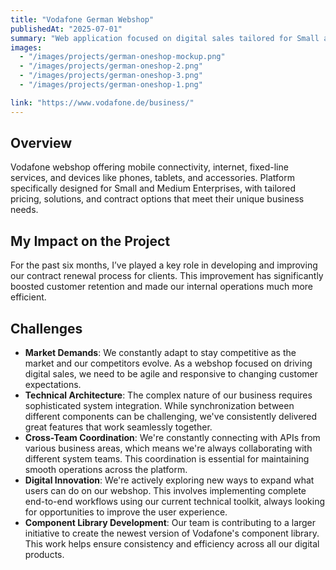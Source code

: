```yaml
---
title: "Vodafone German Webshop"
publishedAt: "2025-07-01"
summary: "Web application focused on digital sales tailored for Small and Medium Enterprise clients."
images:
  - "/images/projects/german-oneshop-mockup.png"
  - "/images/projects/german-oneshop-2.png"
  - "/images/projects/german-oneshop-3.png"
  - "/images/projects/german-oneshop-1.png"

link: "https://www.vodafone.de/business/"
---
```


## Overview

Vodafone webshop offering mobile connectivity, internet, fixed-line services, and devices like phones, tablets, and accessories. Platform specifically designed for Small and Medium Enterprises, with tailored pricing, solutions, and contract options that meet their unique business needs.

## My Impact on the Project

For the past six months, I’ve played a key role in developing and improving our contract renewal process for clients. This improvement has significantly boosted customer retention and made our internal operations much more efficient.

## Challenges

- **Market Demands**: We constantly adapt to stay competitive as the market and our competitors evolve. As a webshop focused on driving digital sales, we need to be agile and responsive to changing customer expectations.
- **Technical Architecture**: The complex nature of our business requires sophisticated system integration. While synchronization between different components can be challenging, we've consistently delivered great features that work seamlessly together.
- **Cross-Team Coordination**: We're constantly connecting with APIs from various business areas, which means we're always collaborating with different system teams. This coordination is essential for maintaining smooth operations across the platform.
- **Digital Innovation**: We're actively exploring new ways to expand what users can do on our webshop. This involves implementing complete end-to-end workflows using our current technical toolkit, always looking for opportunities to improve the user experience.
- **Component Library Development**: Our team is contributing to a larger initiative to create the newest version of Vodafone's component library. This work helps ensure consistency and efficiency across all our digital products.